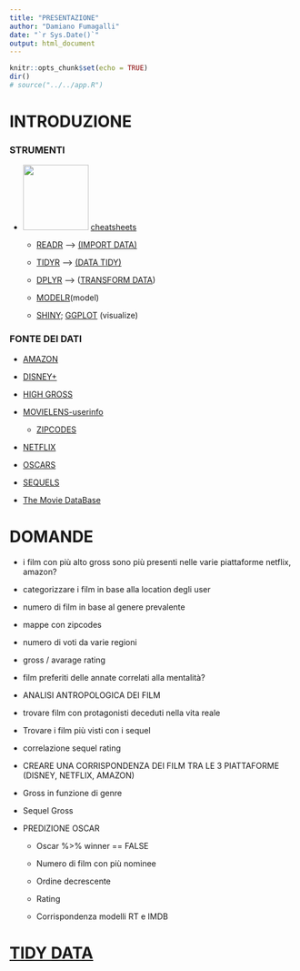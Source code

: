 ```yaml
---
title: "PRESENTAZIONE"
author: "Damiano Fumagalli"
date: "`r Sys.Date()`"
output: html_document
---
```


```r
knitr::opts_chunk$set(echo = TRUE)
dir()
# source("../../app.R")
```

# **INTRODUZIONE**

### STRUMENTI

-   ![](images/rstudio.png){width="115"} [cheatsheets](https://www.rstudio.com/resources/cheatsheets/)

    -   [READR](../CHEATSHEETS/readr.pdf){target="_blank"} --\> [(IMPORT DATA)](./IMPORT/Import.html)

    -   [TIDYR](../CHEATSHEETS/tidyr.pdf){target="_blank"} --\> [(DATA TIDY)](./TIDY/Tidy.html)

    -   [DPLYR](../CHEATSHEETS/dplyr.pdf){target="_blank"} --\> ([TRANSFORM DATA](./TRANSFORM/Transform.html))

    -   [MODELR](../CHEATSHEETS/modelr.pdf){target="_blank"}(model)

    -   [SHINY](../CHEATSHEETS/shiny.pdf){target="_blank"}; [GGPLOT](../CHEATSHEETS/ggplot.pdf){target="_blank"} (visualize)

### FONTE DEI DATI

-   [AMAZON](https://www.kaggle.com/datasets/shivamb/amazon-prime-movies-and-tv-shows)

-   [DISNEY+](https://www.kaggle.com/datasets/shivamb/disney-movies-and-tv-shows)

-   [HIGH GROSS](https://www.kaggle.com/datasets/sanjeetsinghnaik/top-1000-highest-grossing-movies)

-   [MOVIELENS-userinfo](https://grouplens.org/datasets/movielens/1m/)

    -   [ZIPCODES](https://simplemaps.com/data/us-zips)

-   [NETFLIX](https://www.kaggle.com/datasets/shivamb/netflix-shows)

-   [OSCARS](https://www.kaggle.com/datasets/dharmikdonga/academy-awards-dataset-oscars)

-   [SEQUELS](https://data.world/priyankad0993/sequels)

-   [The Movie DataBase](https://www.kaggle.com/datasets/rakeshsahni/tmdb-popular-movies)

# DOMANDE

-   i film con più alto gross sono più presenti nelle varie piattaforme netflix, amazon?

-   categorizzare i film in base alla location degli user

-   numero di film in base al genere prevalente

-   mappe con zipcodes

-   numero di voti da varie regioni

-   gross / avarage rating

-   film preferiti delle annate correlati alla mentalità?

-   ANALISI ANTROPOLOGICA DEI FILM

-   trovare film con protagonisti deceduti nella vita reale

-   Trovare i film più visti con i sequel

-   correlazione sequel rating

-   CREARE UNA CORRISPONDENZA DEI FILM TRA LE 3 PIATTAFORME (DISNEY, NETFLIX, AMAZON)

-   Gross in funzione di genre

-   Sequel Gross

-   PREDIZIONE OSCAR

    -   Oscar %\>% winner == FALSE

    -   Numero di film con più nominee

    -   Ordine decrescente

    -   Rating

    -   Corrispondenza modelli RT e IMDB

# [TIDY DATA](./TIDY/Tidy.html)
